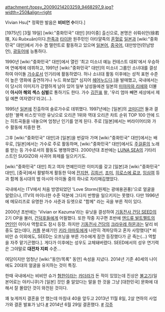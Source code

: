 attachment:/topsy_20090214203259_9468297_9.jpg?width=250&align=right

Vivian Hsu[* 정확한 발음은 '''비비언 수'''이다.]

[1975년] [3월 19일] [wiki:"중화민국" 대만] [타이중] 출신으로, 본명은 쉬뤄쉬안(徐若瑄, Xú Ruòxuān)이다.[[ 한족]]과 [[타이완]] 원주민인 아타얄족의 [[혼혈]]로 [[일본]]과 [wiki:"중화민국" 대만]에서 가수 겸 탤런트로 활동하고 있으며 [[일본어]], [[중국어]], 대만방언(민남방언), [[광둥어]]에 능통하다.

1990년 [wiki:"중화민국" 대만]에서 열린 '최고 미소녀 예능 컨테스트 대회'에서 우승하며 연예계에 데뷔하고, 1991년 [wiki:"중화민국" 대만]의 미소녀 그룹인 소녀대를 결성하여 아이돌 [[가수]]로서 인기리에 활동하였다. 허나 소녀대 활동 이후에는 성적 표현 수준이 높은 영화에 출연하거나 누드 화보집[* 심지어 [[헤어누드]]다.]을 발매했고, 국내에서는 이 당시의 이미지가 강렬하게 남아 있어 일부 남성들에겐 일본의 [[미야자와 리에]]와 더불어 '''아시아 해외 섹스 심벌'''로 통하기도 한다. 가수 [[김진표]] 왈, '우리 엄마 빼면 세상에서 제일 예쁜 여자였다'라고(…).

1995년 [[일본]]에 진출하여 솔로가수로 데뷔했다. 1997년에는 [일본]의 [[코미디언]] 둘과 결성한 '블랙 비스킷'이란 유닛으로 오리콘 1위와 역대 오리콘 차트 순위 TOP 100 안에 드는 히트곡들을 내놓으며 엄청난 인기를 얻게 된다. 주로 [일본]에서는 버라이어티와 가수 활동에 치중한 편.

그후 [wiki:"중화민국" 대만]과 [일본]을 번갈아 가며 [wiki:"중화민국" 대만]에서는 배우로, [일본]에서는 가수로 주로 활동하며, [wiki:"중화민국" 대만]에서도 [[주걸륜]]의 노래를 받는 등 가수로서의 활동도 병행하였다. 2000년대 초반에는 [[LUNA SEA]]의 기타리스트인 SUGIZO와 사귀어 화제를 일으키기도.

[wiki:"중화민국" 대만] 최고 여자 연예인이란 이미지를 갖고 [일본]과 [wiki:"중화민국" 대만], [중국]에서 활발하게 활동한 덕에 [[전지현]], [[김희선]], [[조미]], [[히로스에 료코]], [[임심여]] 등과 함께 동시대의 범 아시아 아이돌 중의 하나로 자리매김했었다.

국내에서는 ITV에서 처음 방영되었던 'Love Storm(원제는 광애용권풍)'으로 얼굴을 알렸으나, ITV의 마이너한 수준 덕분에 그다지 반향을 일으키지는 못했다. 다만 1996년에 메모리즈로 유명한 가수 사준과 듀엣으로 "함께" 라는 곡을 부른 적이 있다.

2000년 초반에는 'Vivian or Kazuma'라는 유닛을 결성하여 [[기동전사 건담 SEED]]의 2기 OP을 불러, [[건덕후]]들에게 어필했다. 또한 작중 지구편 초반에 [[앤드류 발트펠트]]의 [[연인]]인 아이샤 역할로도 잠시 등장. 하지만 [[기동전사 건담]]의 [[크라우레 하몬]]과는 달리 비중도 없는데다, [[커플]] 분쇄기인 [[키라 야마토]]에게 나란히 격파당하고 혼자 사망했다[* 비비안 슈 이외에도, SEED는 오프닝을 부른 가수에게 잠깐 등장했다가 곧 죽는(…) 역할을 자주 맡기곤했다.]. 게다가 이후에는 성우도 교체돼버렸다. SEED에서의 성우 연기력은 그야말로 '''대전차 지뢰''' 수준...

여담이지만 엄청난 [wiki:"동안/목록" 동안] 속성을 지녔다. 2014년 기준 40세의 나이에도 20대의 얼굴을 유지하는 것이 특징. 

한때 국내에서는 비비안 슈가 [[혐한]]이라는 [[카더라]]가 돈 적이 있었는데 진상은 [[불고기]](일본어로는 야키니쿠)가 [일본] 것인 줄 알았다는 말을 한 것을 그냥 [대한민국] 문화에 대해서 잘 몰랐던 것이 와전된 것이다.

꽤 늦게까지 결혼을 안 했는데 마침내 40을 앞두고 2013년 11월 8일, 2살 연하의 사업가와 결혼 발표가 났다.[http://m.news.naver.com/read.nhn?mode=LSD&mid=sec&sid1=106&oid=081&aid=0002374336 #]
2014년 6월 29일 결혼했다. [http://m.news.naver.com/read.nhn?mode=LSD&mid=sec&sid1=106&oid=081&aid=0002438313 #]
[[각주]]
